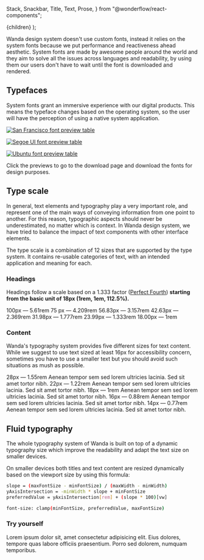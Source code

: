   Stack,
  Snackbar,
  Title,
  Text,
  Prose,
} from "@wonderflow/react-components";

  <MdxLayout title="Typography" description="God is in the kerning">
    {children}
  </MdxLayout>
);

Wanda design system doesn't use custom fonts, instead it relies on the system fonts because we put performance and reactiveness ahead aesthetic. System fonts are made by awesome people around the world and they aim to solve all the issues across languages and readability, by using them our users don't have to wait until the font is downloaded and rendered.

## Typefaces

System fonts grant an immersive experience with our digital products. This means the typeface changes based on the operating system, so the user will have the perception of using a native system application.

[![San Francisco font preview table](/design/typography/sf-table.svg)](https://developer.apple.com/fonts/ "Download San Francisco font")

[![Segoe UI font preview table](/design/typography/segoe-table.svg)](https://docs.microsoft.com/en-us/windows/apps/design/downloads/#fonts "Download Segoe UI font")

[![Ubuntu font preview table](/design/typography/ubuntu-table.svg)](https://design.ubuntu.com/font/ "Download Ubuntu font")

<Snackbar type="info">
  Click the previews to go to the download page and download the fonts for
  design purposes.
</Snackbar>

## Type scale

In general, text elements and typography play a very important role, and represent one of the main ways of conveying information from one point to another. For this reason, typographic aspects should never be underestimated, no matter which is context. In Wanda design system, we have tried to balance the impact of text components with other interface elements.

The type scale is a combination of 12 sizes that are supported by the type system. It contains re-usable categories of text, with an intended application and meaning for each.

### Headings

Headings follow a scale based on a 1.333 factor ([Perfect Fourth](https://type-scale.com/?size=18&scale=1.333&text=A%20Visual%20Type%20Scale&font=Poppins&fontweight=600&bodyfont=body_font_default&bodyfontweight=400&lineheight=1.75&backgroundcolor=%23ffffff&fontcolor=%23000000&preview=false)) **starting from the basic unit of 18px (1rem, 1em, 112.5%).**

<LiveArea horizontalAlign="start" direction="column" rowGap={32}>
  <Stack>
    <Text style={{ color: "var(--dimmed-5)" }} weight="bold" size={16}>
      100px — 5.61rem
    </Text>
    <Title as="h1" level="display">
      Display Title
    </Title>
  </Stack>
  <Stack>
    <Text style={{ color: "var(--dimmed-5)" }} weight="bold" size={16}>
      75 px — 4.209rem
    </Text>
    <Title as="h1" level="1">
      Level 1 Heading
    </Title>
  </Stack>
  <Stack>
    <Text style={{ color: "var(--dimmed-5)" }} weight="bold" size={16}>
      56.83px — 3.157rem
    </Text>
    <Title as="h2" level="2">
      Level 2 Heading
    </Title>
  </Stack>
  <Stack>
    <Text style={{ color: "var(--dimmed-5)" }} weight="bold" size={16}>
      42.63px — 2.369rem
    </Text>
    <Title as="h3" level="3">
      Level 3 Heading
    </Title>
  </Stack>
  <Stack>
    <Text style={{ color: "var(--dimmed-5)" }} weight="bold" size={16}>
      31.98px — 1.777rem
    </Text>
    <Title as="h4" level="4">
      Level 4 Heading
    </Title>
  </Stack>
  <Stack>
    <Text style={{ color: "var(--dimmed-5)" }} weight="bold" size={16}>
      23.99px — 1.333rem
    </Text>
    <Title as="h5" level="5">
      Level 5 Heading
    </Title>
  </Stack>
  <Stack>
    <Text style={{ color: "var(--dimmed-5)" }} weight="bold" size={16}>
      18.00px — 1rem
    </Text>
    <Title as="h6" level="6">
      Level 6 Heading
    </Title>
  </Stack>
</LiveArea>

### Content

Wanda's typography system provides five different sizes for text content. While we suggest to use text sized at least 16px for accessibility concern, sometimes you have to use a smaller text but you should avoid such situations as mush as possible.

<LiveArea horizontalAlign="start" direction="column" rowGap={32}>
  <Stack>
    <Text style={{ color: "var(--dimmed-5)" }} weight="bold" size={16}>
      28px — 1.55rem
    </Text>
    <Text size={28}>
      Aenean tempor sem sed lorem ultricies lacinia. Sed sit amet tortor nibh.
    </Text>
  </Stack>
  <Stack>
    <Text style={{ color: "var(--dimmed-5)" }} weight="bold" size={16}>
      22px — 1.22rem
    </Text>
    <Text size={22}>
      Aenean tempor sem sed lorem ultricies lacinia. Sed sit amet tortor nibh.
    </Text>
  </Stack>
  <Stack>
    <Text style={{ color: "var(--dimmed-5)" }} weight="bold" size={16}>
      18px — 1rem
    </Text>
    <Text size={18}>
      Aenean tempor sem sed lorem ultricies lacinia. Sed sit amet tortor nibh.
    </Text>
  </Stack>
  <Stack>
    <Text style={{ color: "var(--dimmed-5)" }} weight="bold" size={16}>
      16px — 0.88rem
    </Text>
    <Text size={16}>
      Aenean tempor sem sed lorem ultricies lacinia. Sed sit amet tortor nibh.
    </Text>
  </Stack>
  <Stack>
    <Text style={{ color: "var(--dimmed-5)" }} weight="bold" size={16}>
      14px — 0.77rem
    </Text>
    <Text size={14}>
      Aenean tempor sem sed lorem ultricies lacinia. Sed sit amet tortor nibh.
    </Text>
  </Stack>
</LiveArea>

## Fluid typography

The whole typography system of Wanda is built on top of a dynamic typography size which improve the readability and adapt the text size on smaller devices.

On smaller devices both titles and text content are resized dynamically based on the viewport size by using this formula:

```bash
slope = (maxFontSize - minFontSize) / (maxWidth - minWidth)
yAxisIntersection = -minWidth * slope + minFontSize
preferredValue = yAxisIntersection[rem] + (slope * 100)[vw]

font-size: clamp(minFontSize, preferredValue, maxFontSize)
```

### Try yourself

<Resizer padding={false} height="300">
  <LiveArea>
    <LiveFrame>
      <Prose>
        <Title as="h1" level="1">
          Sample title
        </Title>
        <Text size={22}>
          Lorem ipsum dolor sit, amet consectetur adipisicing elit. Eius
          dolores, tempore quas labore officiis praesentium. Porro sed dolorem,
          numquam temporibus.
        </Text>
      </Prose>
    </LiveFrame>
  </LiveArea>
</Resizer>
